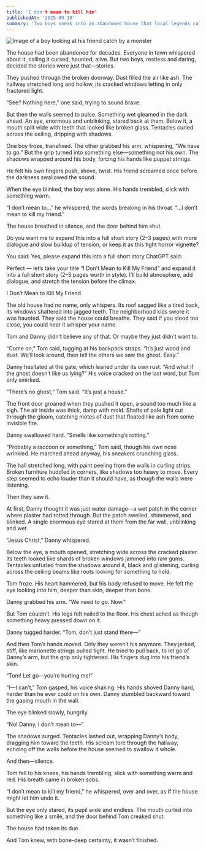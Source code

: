 ```yaml
---
title: 'I don't mean to kill him'
publishedAt: '2025-09-10'
summary: 'Two boys sneak into an abandoned house that local legends call haunted. Inside, they discover the building isn’t empty but alive.'
---
```


![Image of a boy looking at his friend catch by a monster](/IDontMeanToKillHim.jpg)

The house had been abandoned for decades. Everyone in town whispered about it, calling it cursed, haunted, alive. But two boys, restless and daring, decided the stories were just that—stories.

They pushed through the broken doorway. Dust filled the air like ash. The hallway stretched long and hollow, its cracked windows letting in only fractured light.

“See? Nothing here,” one said, trying to sound brave.

But then the walls seemed to pulse. Something wet gleamed in the dark ahead. An eye, enormous and unblinking, stared back at them. Below it, a mouth split wide with teeth that looked like broken glass. Tentacles curled across the ceiling, dripping with shadows.

One boy froze, transfixed. The other grabbed his arm, whispering, “We have to go.” But the grip turned into something else—something not his own. The shadows wrapped around his body, forcing his hands like puppet strings.

He felt his own fingers push, shove, twist. His friend screamed once before the darkness swallowed the sound.

When the eye blinked, the boy was alone. His hands trembled, slick with something warm.

“I don’t mean to…” he whispered, the words breaking in his throat. “…I don’t mean to kill my friend.”

The house breathed in silence, and the door behind him shut.

Do you want me to expand this into a full short story (2–3 pages) with more dialogue and slow buildup of tension, or keep it as this tight horror vignette?

You said:
Yes, please expand this into a full short story
ChatGPT said:

Perfect — let’s take your title “I Don’t Mean to Kill My Friend” and expand it into a full short story (2–3 pages worth in style). I’ll build atmosphere, add dialogue, and stretch the tension before the climax.

I Don’t Mean to Kill My Friend

The old house had no name, only whispers. Its roof sagged like a tired back, its windows shattered into jagged teeth. The neighborhood kids swore it was haunted. They said the house could breathe. They said if you stood too close, you could hear it whisper your name.

Tom and Danny didn’t believe any of that. Or maybe they just didn’t want to.

“Come on,” Tom said, tugging at his backpack straps. “It’s just wood and dust. We’ll look around, then tell the others we saw the ghost. Easy.”

Danny hesitated at the gate, which leaned under its own rust. “And what if the ghost doesn’t like us lying?” His voice cracked on the last word, but Tom only smirked.

“There’s no ghost,” Tom said. “It’s just a house.”

The front door groaned when they pushed it open, a sound too much like a sigh. The air inside was thick, damp with mold. Shafts of pale light cut through the gloom, catching motes of dust that floated like ash from some invisible fire.

Danny swallowed hard. “Smells like something’s rotting.”

“Probably a raccoon or something,” Tom said, though his own nose wrinkled. He marched ahead anyway, his sneakers crunching glass.

The hall stretched long, with paint peeling from the walls in curling strips. Broken furniture huddled in corners, like shadows too heavy to move. Every step seemed to echo louder than it should have, as though the walls were listening.

Then they saw it.

At first, Danny thought it was just water damage—a wet patch in the corner where plaster had rotted through. But the patch swelled, shimmered, and blinked. A single enormous eye stared at them from the far wall, unblinking and wet.

“Jesus Christ,” Danny whispered.

Below the eye, a mouth opened, stretching wide across the cracked plaster. Its teeth looked like shards of broken windows jammed into raw gums. Tentacles unfurled from the shadows around it, black and glistening, curling across the ceiling beams like roots looking for something to hold.

Tom froze. His heart hammered, but his body refused to move. He felt the eye looking into him, deeper than skin, deeper than bone.

Danny grabbed his arm. “We need to go. Now.”

But Tom couldn’t. His legs felt nailed to the floor. His chest ached as though something heavy pressed down on it.

Danny tugged harder. “Tom, don’t just stand there—”

And then Tom’s hands moved. Only they weren’t his anymore. They jerked, stiff, like marionette strings pulled tight. He tried to pull back, to let go of Danny’s arm, but the grip only tightened. His fingers dug into his friend’s skin.

“Tom! Let go—you’re hurting me!”

“I—I can’t,” Tom gasped, his voice shaking. His hands shoved Danny hard, harder than he ever could on his own. Danny stumbled backward toward the gaping mouth in the wall.

The eye blinked slowly, hungrily.

“No! Danny, I don’t mean to—”

The shadows surged. Tentacles lashed out, wrapping Danny’s body, dragging him toward the teeth. His scream tore through the hallway, echoing off the walls before the house seemed to swallow it whole.

And then—silence.

Tom fell to his knees, his hands trembling, slick with something warm and red. His breath came in broken sobs.

“I don’t mean to kill my friend,” he whispered, over and over, as if the house might let him undo it.

But the eye only stared, its pupil wide and endless. The mouth curled into something like a smile, and the door behind Tom creaked shut.

The house had taken its due.

And Tom knew, with bone-deep certainty, it wasn’t finished.